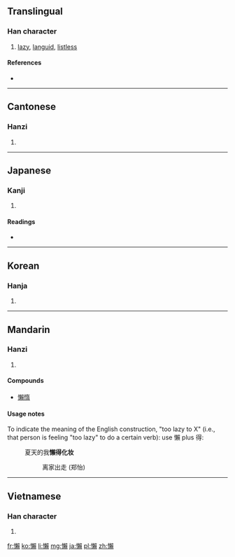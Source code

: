 {{also|懒}}
==Translingual==

===Han character===
{{Han char|rn=61|rad=心|as=16|sn=19|four=9708<sub>6</sub>|canj=心木中金 (PDLC)}}

# [[lazy]], [[languid]], [[listless]]

====References====
* {{Han ref|kx=0408.160|dkj=11455|dj=0749.170|hdz=42368.130|uh=61F6|ud=25078|bh=C369|bd=50025}}

----

==Cantonese==

===Hanzi===
{{yue-hanzi|jyut=|y=laan5|sim=懒}}

# {{defn|lang=yue|sort=心16}}

----

==Japanese==

===Kanji===
{{ja-kanji|grade=|rs=心16}}

# {{defn|lang=ja|sort=心16}}

====Readings====
* {{ja-readings|on=[[らん]] (ran), [[らい]] (rai)|kun=[[おこたる]] (okotaru), [[ものうい]] (monoui)}}

----

==Korean==

===Hanja===
{{ko-hanja|hangeul=라>나, 란>난|eumhun=|rv=ra>na, ran>nan|mr=ra>na, ran>nan|y=la>na, lan>nan}}

# {{defn|lang=ko|sort=心16}}

----

==Mandarin==

===Hanzi===
{{cmn-hanzi|sim=懒|pin=[[lǎn]] ([[lan3]]), [[zhé]] ([[zhe2]])|wg=lan<sup>3</sup>, che<sup>2</sup>}}

# {{defn|lang=cmn|sort=心16}}

====Compounds====
* [[懶惰]]

====Usage notes====
To indicate the meaning of the English construction, "too lazy to X" (i.e., that person is feeling "too lazy" to do a certain verb): use 懶 plus 得:
: 夏天的我'''懶得化妆'''
:: 离家出走 (郑怡)

----

==Vietnamese==

===Han character===
{{vi-hantu|[[lại]], [[lãn]], [[lớn]], [[lười]]|rs=心16}}

# {{defn|lang=vi|sort=心16}}

[[fr:懶]]
[[ko:懶]]
[[li:懶]]
[[mg:懶]]
[[ja:懶]]
[[pl:懶]]
[[zh:懶]]